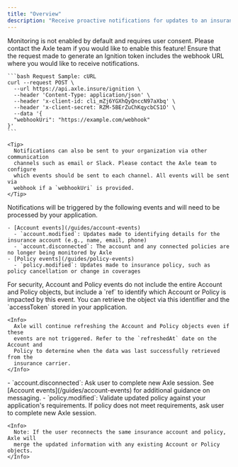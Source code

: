 ```yaml
---
title: "Overview"
description: "Receive proactive notifications for updates to an insurance policy, such as policy cancellation or change in coverages."
---
```


<Warning>
  Monitoring is not enabled by default and requires user consent. Please contact
  the Axle team if you would like to enable this feature!
</Warning>

<Steps>
  <Step title="Configure Ignition to receive webhooks" titleSize="h3">
    Ensure that the request made to generate an Ignition token includes the webhook URL where you would like to receive notifications.

    ```bash Request Sample: cURL
    curl --request POST \
      --url https://api.axle.insure/ignition \
      --header 'Content-Type: application/json' \
      --header 'x-client-id: cli_mZj6YGXhQyQnccN97aXbq' \
      --header 'x-client-secret: RZM-5BErZuChKqycbCS1O' \
      --data '{
      "webhookUri": "https://example.com/webhook"
    }'
    ```

    <Tip>
      Notifications can also be sent to your organization via other communication
      channels such as email or Slack. Please contact the Axle team to configure
      which events should be sent to each channel. All events will be sent via
      webhook if a `webhookUri` is provided.
    </Tip>

  </Step>
  <Step title="Process Account and Policy events" titleSize="h3">
    Notifications will be triggered by the following events and will need to be processed by your application.

    - [Account events](/guides/account-events)
      - `account.modified`: Updates made to identifying details for the insurance account (e.g., name, email, phone)
      - `account.disconnected`: The account and any connected policies are no longer being monitored by Axle
    - [Policy events](/guides/policy-events)
      - `policy.modified`: Updates made to insurance policy, such as policy cancellation or change in coverages

  </Step>
  <Step title="Retrieve Account or Policy object" titleSize="h3">
    For security, Account and Policy events do not include the entire Account and Policy objects, but include a `ref` to identify which Account or Policy is impacted by this event. You can retrieve the object via this identifier and the `accessToken` stored in your application.

    <Info>
      Axle will continue refreshing the Account and Policy objects even if these
      events are not triggered. Refer to the `refreshedAt` date on the Account and
      Policy to determine when the data was last successfully retrieved from the
      insurance carrier.
    </Info>

  </Step>
  <Step title="Validate against requirements and contact user if action is required" titleSize="h3">
    - `account.disconnected`: Ask user to complete new Axle session. See [Account events](/guides/account-events) for additional guidance on messaging.
    - `policy.modified`: Validate updated policy against your application's requirements. If policy does not meet requirements, ask user to complete new Axle session.

    <Info>
      Note: If the user reconnects the same insurance account and policy, Axle will
      merge the updated information with any existing Account or Policy objects.
    </Info>

  </Step>
</Steps>
